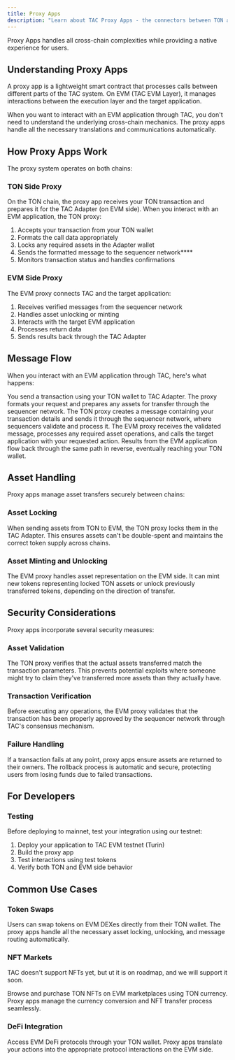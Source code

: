 ```yaml
---
title: Proxy Apps
description: "Learn about TAC Proxy Apps - the connectors between TON and EVM applications"
---
```


Proxy Apps handles all cross-chain complexities while providing a native experience for users.

## Understanding Proxy Apps

A proxy app is a lightweight smart contract that processes calls between different parts of the TAC system. On EVM (TAC EVM Layer), it manages interactions between the execution layer and the target application.

When you want to interact with an EVM application through TAC, you don't need to understand the underlying cross-chain mechanics. The proxy apps handle all the necessary translations and communications automatically.

## How Proxy Apps Work

The proxy system operates on both chains:

### TON Side Proxy

On the TON chain, the proxy app receives your TON transaction and prepares it for the TAC Adapter (on EVM side). When you interact with an EVM application, the TON proxy:

1. Accepts your transaction from your TON wallet
2. Formats the call data appropriately
3. Locks any required assets in the Adapter wallet
4. Sends the formatted message to the sequencer network\*\*\*\*
5. Monitors transaction status and handles confirmations

### EVM Side Proxy

The EVM proxy connects TAC and the target application:

1. Receives verified messages from the sequencer network
2. Handles asset unlocking or minting
3. Interacts with the target EVM application
4. Processes return data
5. Sends results back through the TAC Adapter

## Message Flow

When you interact with an EVM application through TAC, here's what happens:

<Steps>
<Step title="Transaction Initiation">
You send a transaction using your TON wallet to TAC Adapter. The proxy formats your request and prepares any assets for transfer through the sequencer network.
</Step>

<Step title="Message Transfer">
  The TON proxy creates a message containing your transaction details and sends
  it through the sequencer network, where sequencers validate and process it.
</Step>

<Step title="EVM Execution">
  The EVM proxy receives the validated message, processes any required asset
  operations, and calls the target application with your requested action.
</Step>

<Step title="Return Trip">
Results from the EVM application flow back through the same path in reverse, eventually reaching your TON wallet.
</Step>
</Steps>

## Asset Handling

Proxy apps manage asset transfers securely between chains:

### Asset Locking

When sending assets from TON to EVM, the TON proxy locks them in the TAC Adapter. This ensures assets can't be double-spent and maintains the correct token supply across chains.

### Asset Minting and Unlocking

The EVM proxy handles asset representation on the EVM side. It can mint new tokens representing locked TON assets or unlock previously transferred tokens, depending on the direction of transfer.

## Security Considerations

Proxy apps incorporate several security measures:

### Asset Validation

The TON proxy verifies that the actual assets transferred match the transaction parameters. This prevents potential exploits where someone might try to claim they've transferred more assets than they actually have.

### Transaction Verification

Before executing any operations, the EVM proxy validates that the transaction has been properly approved by the sequencer network through TAC's consensus mechanism.

### Failure Handling

If a transaction fails at any point, proxy apps ensure assets are returned to their owners. The rollback process is automatic and secure, protecting users from losing funds due to failed transactions.

## For Developers

### Testing

Before deploying to mainnet, test your integration using our testnet:

1. Deploy your application to TAC EVM testnet (Turin)
2. Build the proxy app
3. Test interactions using test tokens
4. Verify both TON and EVM side behavior

## Common Use Cases

### Token Swaps

Users can swap tokens on EVM DEXes directly from their TON wallet. The proxy apps handle all the necessary asset locking, unlocking, and message routing automatically.

### NFT Markets

<Info>
  TAC doesn't support NFTs yet, but ut it is on roadmap, and we will support it
  soon.
</Info>

Browse and purchase TON NFTs on EVM marketplaces using TON currency. Proxy apps manage the currency conversion and NFT transfer process seamlessly.

### DeFi Integration

Access EVM DeFi protocols through your TON wallet. Proxy apps translate your actions into the appropriate protocol interactions on the EVM side.
